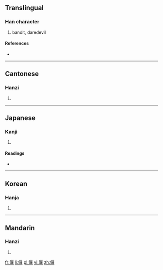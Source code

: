 {{also|罗}}
==Translingual==

===Han character===
{{Han char|rn=9|rad=人|as=19|sn=21|four=2621<sub>4</sub>|canj=人田中土 (OWLG)}}

# bandit, daredevil

====References====
* {{Han ref|kx=0121.380|dkj=01313|dj=0257.020|hdz=10239.030|uh=5138|ud=20792|bh=C4D8|bd=50392}}

----

==Cantonese==

===Hanzi===
{{yue-hanzi|jyut=|y=lo4}}

# {{defn|lang=yue|sort=人19}}

----

==Japanese==

===Kanji===
{{ja-kanji|grade=|rs=人19}}

# {{defn|lang=ja|sort=人19}}

====Readings====
* {{ja-readings|on=[[ら]] (ra)|kun=[[さばく]] (sabaku)}}

----

==Korean==

===Hanja===
{{ko-hanja|hangeul=라|rv=ra|mr=ra}}

# {{defn|lang=ko|sort=人19}}

----

==Mandarin==

===Hanzi===
{{cmn-hanzi|pin=[[luó]] ([[luo2]])|wg=lo<sup>2</sup>}}

# {{defn|lang=cmn|sort=人19}}

[[fr:儸]]
[[li:儸]]
[[pl:儸]]
[[vi:儸]]
[[zh:儸]]